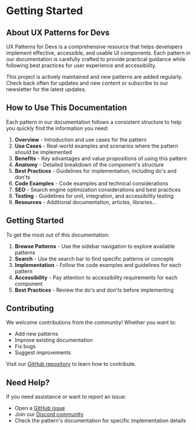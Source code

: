 
# Getting Started

## About UX Patterns for Devs

UX Patterns for Devs is a comprehensive resource that helps developers implement effective, accessible, and usable UI components. Each pattern in our documentation is carefully crafted to provide practical guidance while following best practices for user experience and accessibility.

<Callout type="info">
  This project is actively maintained and new patterns are added regularly.
  Check back often for updates and new content or subscribe to our newsletter
  for the latest updates.
</Callout>

## How to Use This Documentation

Each pattern in our documentation follows a consistent structure to help you quickly find the information you need:

1. **Overview** - Introduction and use cases for the pattern
2. **Use Cases** - Real-world examples and scenarios where the pattern should be implemented
3. **Benefits** - Key advantages and value propositions of using this pattern
4. **Anatomy** - Detailed breakdown of the component's structure
5. **Best Practices** - Guidelines for implementation, including do's and don'ts
6. **Code Examples** - Code examples and technical considerations
7. **SEO** - Search engine optimization considerations and best practices
8. **Testing** - Guidelines for unit, integration, and accessibility testing
9. **Resources** - Additional documentation, articles, libraries...

## Getting Started

To get the most out of this documentation:

1. **Browse Patterns** - Use the sidebar navigation to explore available patterns
2. **Search** - Use the search bar to find specific patterns or concepts
3. **Implementation** - Follow the code examples and guidelines for each pattern
4. **Accessibility** - Pay attention to accessibility requirements for each component
5. **Best Practices** - Review the do's and don'ts before implementing

## Contributing

We welcome contributions from the community! Whether you want to:

- Add new patterns
- Improve existing documentation
- Fix bugs
- Suggest improvements

Visit our [GitHub repository](https://github.com/thedaviddias/ux-patterns-for-developers/blob/main/.github/CONTRIBUTING.md) to learn how to contribute.

## Need Help?

If you need assistance or want to report an issue:

- Open a [GitHub issue](https://github.com/thedaviddias/ux-patterns-for-developers/issues/new/choose)
- Join our [Discord community](https://ddias.link/discord)
- Check the pattern's documentation for specific implementation details
